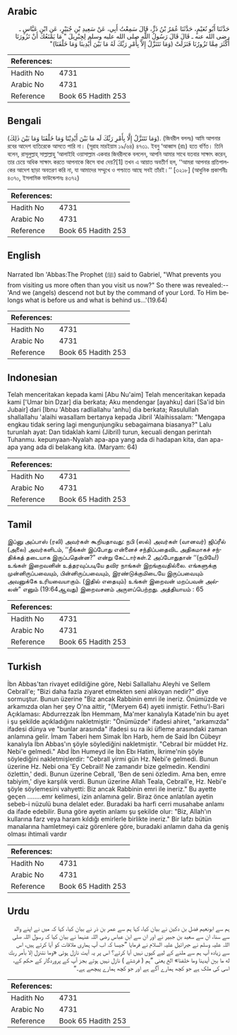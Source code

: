 ## Arabic


<div dir="rtl" lang="ar" style={{fontSize:'larger',backgroundColor:'#f8f9fa',padding:20}}>
حَدَّثَنَا أَبُو نُعَيْمٍ، حَدَّثَنَا عُمَرُ بْنُ ذَرٍّ، قَالَ سَمِعْتُ أَبِي، عَنْ سَعِيدِ بْنِ جُبَيْرٍ، عَنِ ابْنِ عَبَّاسٍ ـ رضى الله عنه ـ قَالَ قَالَ رَسُولُ اللَّهِ صلى الله عليه وسلم لِجِبْرِيلَ ‏"‏ مَا يَمْنَعُكَ أَنْ تَزُورَنَا أَكْثَرَ مِمَّا تَزُورُنَا فَنَزَلَتْ ‏(‏وَمَا نَتَنَزَّلُ إِلاَّ بِأَمْرِ رَبِّكَ لَهُ مَا بَيْنَ أَيْدِينَا وَمَا خَلْفَنَا‏)‏‏"‏
</div>
<div style={{backgroundColor:'#f8f9fa',padding:20, marginBottom: 10}}><table> <thead> <tr> <th>References:</th> <th></th> </tr> </thead> <tbody><tr><td>Hadith No</td><td>4731</td></tr><tr><td>Arabic No</td><td>4731</td></tr><tr><td>Reference</td><td>Book 65 Hadith 253</td></tr></tbody></table></div>

## Bengali


<div dir="ltr" lang="bn" style={{fontSize:'larger',backgroundColor:'#f8f9fa',padding:20}}>
(وَمَا نَتَنَزَّلُ إِلَّا بِأَمْرِ رَبِّكَ لَه مَا بَيْنَ أَيْدِيْنَا وَمَا خَلْفَنَا وَمَا بَيْنَ ذٰلِكَ). (জিবরীল বললঃ) আমি আপনার রবের আদেশ ব্যতিরেকে আসতে পারি না। (সূরাহ মারইয়াম ১৯/৬৪) ৪৭৩১. ইবনু ‘আব্বাস (রাঃ) হতে বর্ণিত। তিনি বলেন, রাসূলুল্লাহ্ সাল্লাল্লাহু ‘আলাইহি ওয়াসাল্লাম একবার জিবরীলকে বললেন, আপনি আমার সাথে যতবার সাক্ষাৎ করেন, তার চেয়ে অধিক সাক্ষাৎ করতে আপনাকে কিসে বাধা দেয়?[1] তখন এ আয়াত অবতীর্ণ হল, ‘‘আমরা আপনার প্রতিপালকের আদেশ ছাড়া অবতরণ করি না, যা আমাদের সম্মুখে ও পশ্চাতে আছে সবই তাঁরই।’’ [৩২১৮] (আধুনিক প্রকাশনীঃ ৪৩৭০, ইসলামিক ফাউন্ডেশনঃ ৪৩৭২)
</div>
<div style={{backgroundColor:'#f8f9fa',padding:20, marginBottom: 10}}><table> <thead> <tr> <th>References:</th> <th></th> </tr> </thead> <tbody><tr><td>Hadith No</td><td>4731</td></tr><tr><td>Arabic No</td><td>4731</td></tr><tr><td>Reference</td><td>Book 65 Hadith 253</td></tr></tbody></table></div>

## English


<div dir="ltr" lang="en" style={{fontSize:'larger',backgroundColor:'#f8f9fa',padding:20}}>
Narrated Ibn 'Abbas:The Prophet (ﷺ) said to Gabriel, "What prevents you from visiting us more often than you visit us now?" So there was revealed:-- 'And we (angels) descend not but by the command of your Lord. To Him belongs what is before us and what is behind us...'(19.64)
</div>
<div style={{backgroundColor:'#f8f9fa',padding:20, marginBottom: 10}}><table> <thead> <tr> <th>References:</th> <th></th> </tr> </thead> <tbody><tr><td>Hadith No</td><td>4731</td></tr><tr><td>Arabic No</td><td>4731</td></tr><tr><td>Reference</td><td>Book 65 Hadith 253</td></tr></tbody></table></div>

## Indonesian


<div dir="ltr" lang="id" style={{fontSize:'larger',backgroundColor:'#f8f9fa',padding:20}}>
Telah menceritakan kepada kami [Abu Nu'aim] Telah menceritakan kepada kami ['Umar bin Dzar] dia berkata; Aku mendengar [ayahku] dari [Sa'id bin Jubair] dari [Ibnu 'Abbas radliallahu 'anhu] dia berkata; Rasulullah shallallahu 'alaihi wasallam bertanya kepada Jibril 'Alaihissalam: "Mengapa engkau tidak sering lagi mengunjungiku sebagaimana biasanya?" Lalu turunlah ayat: Dan tidaklah kami (Jibril) turun, kecuali dengan perintah Tuhanmu. kepunyaan-Nyalah apa-apa yang ada di hadapan kita, dan apa-apa yang ada di belakang kita. (Maryam: 64)
</div>
<div style={{backgroundColor:'#f8f9fa',padding:20, marginBottom: 10}}><table> <thead> <tr> <th>References:</th> <th></th> </tr> </thead> <tbody><tr><td>Hadith No</td><td>4731</td></tr><tr><td>Arabic No</td><td>4731</td></tr><tr><td>Reference</td><td>Book 65 Hadith 253</td></tr></tbody></table></div>

## Tamil


<div dir="ltr" lang="ta" style={{fontSize:'larger',backgroundColor:'#f8f9fa',padding:20}}>
இப்னு அப்பாஸ் (ரலி) அவர்கள் கூறியதாவது: நபி (ஸல்) அவர்கள் (வானவர்) ஜிப்ரீல் (அலை) அவர்களிடம், ‘‘நீங்கள் இப்போது என்னைச் சந்திப்பதைவிட அதிகமாகச் சந்திக்கத் தடையாக இருப்பதென்ன?” என்று கேட்டார்கள்.2 அப்போதுதான் ‘‘(நபியே!) உங்கள் இறைவனின் உத்தரவுப்படியே தவிர நாங்கள் இறங்குவதில்லை. எங்களுக்கு முன்னிருப்பவையும், பின்னிருப்பவையும், இரண்டுக்குமிடையே இருப்பவையும் அவனுக்கே உரியவையாகும். (இதில் எதையும்) உங்கள் இறைவன் மறப்பவன் அல்லன்” எனும் (19:64ஆவது) இறைவசனம் அருளப்பெற்றது. அத்தியாயம் : 65
</div>
<div style={{backgroundColor:'#f8f9fa',padding:20, marginBottom: 10}}><table> <thead> <tr> <th>References:</th> <th></th> </tr> </thead> <tbody><tr><td>Hadith No</td><td>4731</td></tr><tr><td>Arabic No</td><td>4731</td></tr><tr><td>Reference</td><td>Book 65 Hadith 253</td></tr></tbody></table></div>

## Turkish


<div dir="ltr" lang="tr" style={{fontSize:'larger',backgroundColor:'#f8f9fa',padding:20}}>
İbn Abbas'tan rivayet edildiğine göre, Nebi Sallallahu Aleyhi ve Sellem Cebrall'e; "Bizi daha fazla ziyaret etmekten seni alıkoyan nedir?" diye sormuştur. Bunun üzerine "Biz ancak Rabbinin emri ile ineriz. Önümüzde ve arkamızda olan her şey O'na aittir, "(Meryem 64) ayeti inmiştir. Fethu'l-Bari Açıklaması: Abdurrezzak İbn Hemmam, Ma'mer kanalıyla Katade'nin bu ayet i şu şekilde açıkladığını nakletmiştir: "Önümüzde" ifadesi ahiret, "arkamızda" ifadesi dünya ve "bunlar arasında" ifadesi su ra iki üfleme arasındaki zaman anlamına gelir. İmam Taberi hem Simak İbn Harb, hem de Said İbn Cübeyr kanalıyla İbn Abbas'ın şöyle söylediğini nakletmiştir. "Cebraıl bir müddet Hz. Nebi'e gelmedi." Abd İbn Humeyd ile İbn Ebı Hatim, İkrime'nin şöyle söylediğini nakletmişlerdir: "Cebrall yirmi gün Hz. Nebi'e gelmedi. Bunun üzerine Hz. Nebi ona 'Ey CebraiI! Ne zamandır bize gelmedin. Kendini özlettin,' dedi. Bunun üzerine Cebrall, 'Ben de seni özledim. Ama ben, emre tabiyim,' diye karşılık verdi. Bunun üzerine Allah Teala, Cebrall'e, Hz. Nebi'e şöyle söylemesini vahyetti: Biz ancak Rabbinin emri ile ineriz." Bu ayette geçen ........emr kelimesi, izin anlamına gelir. Biraz önce anlatılan ayetin sebeb-i nüzulü buna delalet eder. Buradaki ba harfi cerri musahabe anlamı da ifade edebilir. Buna göre ayetin anlamı şu şekilde olur: "Biz, Allah'ın kullarına farz veya haram kıldığı emirlerle birlikte ineriz." Bir lafzı bütün manalarına hamletmeyi caiz görenlere göre, buradaki anlamın daha da geniş olması ihtimali vardır
</div>
<div style={{backgroundColor:'#f8f9fa',padding:20, marginBottom: 10}}><table> <thead> <tr> <th>References:</th> <th></th> </tr> </thead> <tbody><tr><td>Hadith No</td><td>4731</td></tr><tr><td>Arabic No</td><td>4731</td></tr><tr><td>Reference</td><td>Book 65 Hadith 253</td></tr></tbody></table></div>

## Urdu


<div dir="rtl" lang="ur" style={{fontSize:'larger',backgroundColor:'#f8f9fa',padding:20}}>
ہم سے ابونعیم فضل بن دکین نے بیان کیا، کہا ہم سے عمر بن ذر نے بیان کیا، کہا کہ میں نے اپنے والد سے سنا، ان سے سعید بن جبیر نے اور ان سے ابن عباس رضی اللہ عنہما نے بیان کیا کہ رسول اللہ صلی اللہ علیہ وسلم نے جبرائیل علیہ السلام نے فرمایا ”جیسا کہ اب آپ ہماری ملاقات کو آیا کرتے ہیں، اس سے زیادہ آپ ہم سے ملنے کے لیے کیوں نہیں آیا کرتے؟ اس پر یہ آیت نازل ہوئی «وما نتنزل إلا بأمر ربك له ما بين أيدينا وما خلفنا‏» الخ یعنی ”ہم ( فرشتے ) نازل نہیں ہوتے بجز آپ کے پروردگار کے حکم کے، اسی کی ملک ہے جو کچھ ہمارے آگے ہے اور جو کچھ ہمارے پیچھے ہے۔“
</div>
<div style={{backgroundColor:'#f8f9fa',padding:20, marginBottom: 10}}><table> <thead> <tr> <th>References:</th> <th></th> </tr> </thead> <tbody><tr><td>Hadith No</td><td>4731</td></tr><tr><td>Arabic No</td><td>4731</td></tr><tr><td>Reference</td><td>Book 65 Hadith 253</td></tr></tbody></table></div>